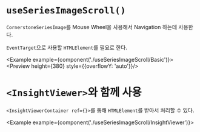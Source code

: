 
# `useSeriesImageScroll()`

`CornerstoneSeriesImage`를 Mouse Wheel을 사용해서 Navigation 하는데 사용한다.

`EventTarget`으로 사용할 `HTMLElement`를 필요로 한다.

<Example example={component('./useSeriesImageScroll/Basic')}>
  <Preview height={380} style={{overflowY: 'auto'}}/>
</Example>

# `<InsightViewer>`와 함께 사용

`<InsightViewerContainer ref={}>`를 통해 `HTMLElement`를 받아서 처리할 수 있다.

<Example example={component('./useSeriesImageScroll/InsightViewer')}>
  <Preview height={520}/>
</Example>